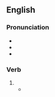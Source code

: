 ==English==

===Pronunciation===
* {{IPA|en|/ˈdwɛlt/}}
* {{audio|en|en-us-dwelt.ogg|Audio (US)}}
* {{rhymes|en|ɛlt|s=1}}

===Verb===
{{head|en|verb form}}

# {{en-past of|dwell}}
#* {{RQ:King James Version|Psalms|94|17|passage=Unless the {{smallcaps|Lord}} had been my help, my soul had almost '''dwelt''' in silence.}}